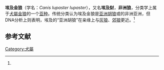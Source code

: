 {{Subspeciesbox
| name = 埃及金狼
| image = Egyptianjackal.jpg
| image_width = 250px
| species link = 金狼
| genus = Canis
| species = lupaster
| subspecies = lupaster
| authority = ([[Wilhelm_Friedrich_Hemprich|Hemprich]] and [[Christian_Gottfried_Ehrenberg|Ehrenberg]], 1833)
| synonyms = 
''C. aureus lupaster''<br />
''C. sacer'' Hemprich and Ehrenberg, 1833}}
'''埃及金狼'''（学名：''Canis lupaster lupaster''），又名'''埃及豺'''，'''非洲狼'''，分类学上属于[[犬屬|犬屬]][[金狼|金狼]]的一个[[亚种|亚种]]。传统分类认为埃及金狼是[[亚洲胡狼|亚洲胡狼]]或的非洲亚洲，但DNA分析上则表明，埃及的“亚洲胡狼”在亲缘上与[[灰狼|灰狼]]、[[郊狼|郊狼]]更近。<ref name=koepfli2015/>

== 参考文献 ==
{{Reflist|refs=

<ref name=koepfli2015>{{cite journal|last1=Koepfli|first1=K.-P.|last2=Pollinger|first2=J.|last3=Godinho|first3=R.|last4=Robinson|first4=J.|last5=Lea|first5=A.|last6=Hendricks|first6=S.|last7=Schweizer|first7=R. M.|last8=Thalmann|first8=O.|last9=Silva|first9=P.|last10=Fan|first10=Z.|last11=Yurchenko|first11=A. A.|last12=Dobrynin|first12=P.|last13=Makunin|first13=A.|last14=Cahill|first14=J. A.|last15=Shapiro|first15=B.|last16=Álvares|first16=F.|last17=Brito|first17=J. C.|last18=Geffen|first18=E.|last19=Leonard|first19=J. A.|last20=Helgen|first20=K. M.|last21=Johnson|first21=W. E.|last22=O'Brien|first22=S. J.|last23=Van Valkenburgh|first23=B.|last24=Wayne|first24=R. K.|title=Genome-wide Evidence Reveals that African and Eurasian Golden Jackals Are Distinct Species|journal=Current Biology|volume=25|issue=16|pages=2158–65|date=2015-08-17|doi=10.1016/j.cub.2015.06.060|pmid=26234211|doi-access=free}}</ref>

}}

[[Category:犬屬|Category:犬屬]]


{{canidae-stub}}